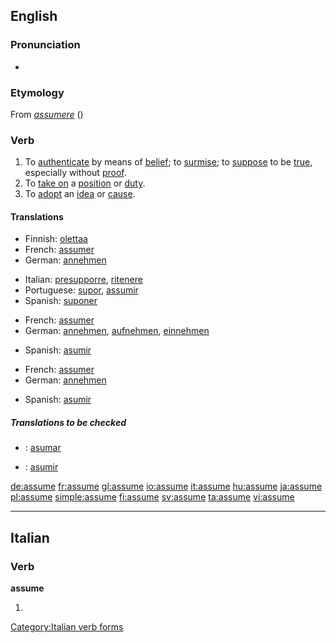 ==English==

===Pronunciation===
*{{audio|en-us-assume.ogg|Audio (US)}}

===Etymology===
From {{L.}} ''[[assumere]]'' ({{ad-|sumere}})

===Verb===
{{en-verb|assum|ing}}

# To [[authenticate]] by means of [[belief]]; to [[surmise]]; to [[suppose]] to be [[true]], especially without [[proof]].
# To [[take on]] a [[position]] or [[duty]].
# To [[adopt]] an [[idea]] or [[cause]].

====Translations====
{{trans-top|authenticate by means of belief}}
*Finnish: [[olettaa]]
*French: [[assumer]]
*German: [[annehmen]]
{{trans-mid}}
*Italian: [[presupporre]], [[ritenere]]
*Portuguese: [[supor]], [[assumir]]
*Spanish: [[suponer]]
{{trans-bottom}}

{{trans-top|take on a position}}
*French: [[assumer]]
*German: [[annehmen]], [[aufnehmen]], [[einnehmen]]
{{trans-mid}}
*Spanish: [[asumir]]
{{trans-bottom}}

{{trans-top|adopt an idea}}
*French: [[assumer]]
*German: [[annehmen]]
{{trans-mid}}
*Spanish: [[asumir]]
{{trans-bottom}}

=====Translations to be checked=====
{{checktrans}}
*{{ttbc|Ido}}: [[asumar]]
*{{ttbc|Spanish}}: [[asumir]]

[[de:assume]]
[[fr:assume]]
[[gl:assume]]
[[io:assume]]
[[it:assume]]
[[hu:assume]]
[[ja:assume]]
[[pl:assume]]
[[simple:assume]]
[[fi:assume]]
[[sv:assume]]
[[ta:assume]]
[[vi:assume]]

----
==Italian==

===Verb===
'''assume'''

# {{form of|[[third-person|Third-person]] [[singular]] [[present tense]]|[[assumere#Italian|assumere]]|lang=Italian}}

[[Category:Italian verb forms]]

{{rfc-auto}}